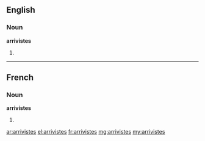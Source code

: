 ==English==

===Noun===
'''arrivistes'''

# {{plural of|arriviste}}

----

==French==

===Noun===
'''arrivistes''' {{m|p}}

# {{plural of|arriviste|lang=fr}}

[[ar:arrivistes]]
[[el:arrivistes]]
[[fr:arrivistes]]
[[mg:arrivistes]]
[[my:arrivistes]]